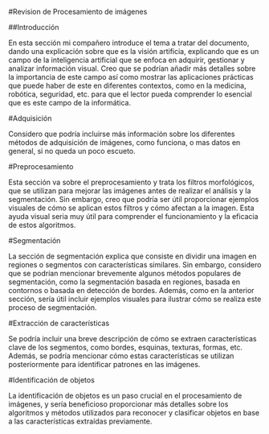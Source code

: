 #Revision de Procesamiento de imágenes

##Introducción

En esta sección mi compañero introduce el tema a tratar del documento, dando una explicación sobre que es la visión artificia, explicando que es un campo de la inteligencia artificial que se enfoca en adquirir, gestionar y analizar información visual. Creo que se podrían añadir más detalles sobre la importancia de este campo así como mostrar las aplicaciones prácticas que puede haber de este en diferentes contextos, como en la medicina, robótica, seguridad, etc. para que el lector pueda comprender lo esencial que es este campo de la informática.

#Adquisición

Considero que podría incluirse más información sobre los diferentes métodos de adquisición de imágenes, como funciona, o mas datos en general, si no queda un poco escueto. 

#Preprocesamiento

Esta sección va sobre el preprocesamiento y trata los filtros morfológicos, que se utilizan para mejorar las imágenes antes de realizar el análisis y la segmentación. Sin embargo, creo que podría ser útil proporcionar ejemplos visuales de cómo se aplican estos filtros y cómo afectan a la imagen. Esta ayuda visual seria muy útil para comprender el funcionamiento y la eficacia de estos algoritmos.

#Segmentación

La sección de segmentación explica que consiste en dividir una imagen en regiones o segmentos con características similares. Sin embargo, considero que se podrían mencionar brevemente algunos métodos populares de segmentación, como la segmentación basada en regiones, basada en contornos o basada en detección de bordes. Además, como en la anterior sección, sería útil incluir ejemplos visuales para ilustrar cómo se realiza este proceso de segmentación.

#Extracción de características

Se podría incluir una breve descripción de cómo se extraen características clave de los segmentos, como bordes, esquinas, texturas, formas, etc. Además, se podría mencionar cómo estas características se utilizan posteriormente para identificar patrones en las imágenes.

#Identificación de objetos

La identificación de objetos es un paso crucial en el procesamiento de imágenes, y sería beneficioso proporcionar más detalles sobre los algoritmos y métodos utilizados para reconocer y clasificar objetos en base a las características extraídas previamente. 
